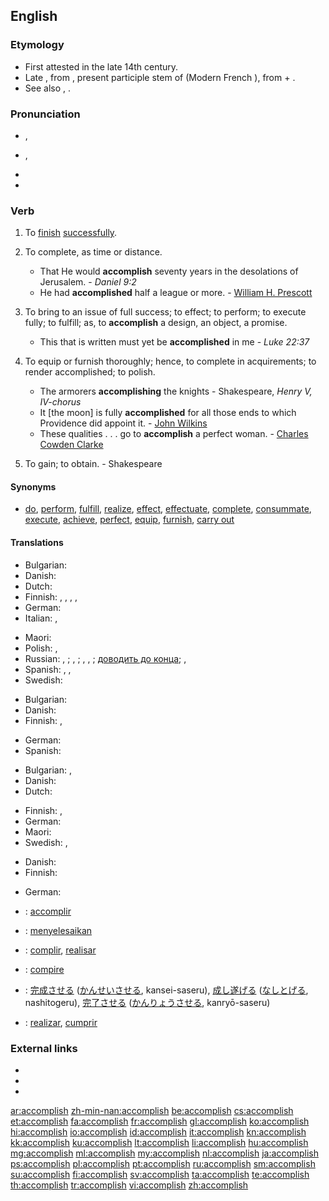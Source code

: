 ==English==
{{Webster 1913}}

===Etymology===
* First attested in the late 14th century.
* Late {{etyl|enm}} {{term|acomplissen|lang=ang}}, from {{etyl|fro}} {{term||acompliss-}}, present participle stem of {{term|acomplir|lang=fro}} (Modern French {{term|accomplir|lang=fr}}), from {{etyl|la}} {{term|ad|lang=la}} + {{term|complere||to fill up, to complete|lang=la}}. 
* See also {{term|complete}}, {{term|finish}}.

===Pronunciation===
* {{a|UK}} {{IPA|/əˈkəm.plɪʃ/}}, {{X-SAMPA|/@"k@m.plIS/}}
* {{a|US}} {{IPA|/ə.ˈkɒm.plɪʃ/}}, {{X-SAMPA|/@"kOm.pliS/}}
* {{audio|En-us-accomplish.ogg|Audio (US)}}
* {{hyphenation|a|ccom|plish}}

===Verb===
{{en-verb|accomplishes|accomplishing|accomplished}}

# {{transitive}} To [[finish]] [[successful]]ly.
# {{transitive}} To complete, as time or distance.
#* That He would '''accomplish''' seventy years in the desolations of Jerusalem. - ''Daniel 9:2''
#* He had '''accomplished''' half a league or more. - [[w:William H. Prescott|William H. Prescott]]
# {{transitive}} To bring to an issue of full success; to effect; to perform; to execute fully; to fulfill; as, to '''accomplish''' a design, an object, a promise.
#* This that is written must yet be '''accomplished''' in me - ''Luke 22:37''
# {{context|transitive|archaic}} To equip or furnish thoroughly; hence, to complete in acquirements; to render accomplished; to polish.
#* The armorers '''accomplishing''' the knights - Shakespeare, ''Henry V, IV-chorus''
#* It [the moon] is fully '''accomplished''' for all those ends to which Providence did appoint it. - [[w:John Wilkins|John Wilkins]]
#* These qualities . . . go to '''accomplish''' a perfect woman. - [[w:Charles Cowden Clarke|Charles Cowden Clarke]]
# {{context|transitive|obsolete}} To gain; to obtain. - Shakespeare

====Synonyms====
* [[do]], [[perform]], [[fulfill]], [[realize]], [[effect]], [[effectuate]], [[complete]], [[consummate]], [[execute]], [[achieve]], [[perfect]], [[equip]], [[furnish]], [[carry out]]

====Translations====
{{trans-top|to finish successfully}}
* Bulgarian: {{t+|bg|осъществявам}}
* Danish: {{t-|da|fuldende}}
* Dutch: {{t+|nl|volbrengen}}
* Finnish: {{t+|fi|suorittaa}}, {{t+|fi|toteuttaa}}, {{t+|fi|saada}} {{t-|fi|tehty|alt=tehdyksi}}, {{t+|fi|saattaa}} {{t-|fi|päätökseen}}, {{t+|fi|saada}} {{t-|fi|aikaan}}
* German: {{t-|de|vollenden}}
* Italian: {{t+|it|compiere}}, {{t+|it|realizzare}}
{{trans-mid}}
* Maori: {{t|mi|whakatutuki}}
* Polish: {{t+|pl|dokonywać}}, {{t+|pl|dokonać}}
* Russian: {{t+|ru|совершать|tr=sov'eršát'}} {{impf}}, {{t+|ru|совершить|tr=sov'eršít'}} {{impf}}; {{t+|ru|выполнять|tr=vypoln'át'}} {{impf}}, {{t+|ru|выполнить|tr=výpolnit'}} {{pf.}}; {{t+|ru|достигать|tr=dostigát'}} {{impf}}, {{t+|ru|достигнуть|tr=dostígnut'}} {{pf.}}, {{t+|ru|достичь|tr=dostíč}} {{impf}}; [[доводить до конца]]; {{t+|ru|завершать|tr=zav'eršát'}} {{impf}}, {{t+|ru|завершить|tr=zav'eršít'}} {{pf.}}
* Spanish: {{t+|es|efectuar}}, {{t+|es|realizar}}, {{t+|es|lograr}}
* Swedish: {{t+|sv|fullborda}}
{{trans-bottom}}

{{trans-top|to complete, as time or distance}}
* Bulgarian: {{t+|bg|завършвам}}
* Danish: {{t-|da|fuldende}}
* Finnish: {{t+|fi|suorittaa}}, {{t+|fi|saavuttaa}}
{{trans-mid}}
* German: {{t-|de|vollenden}}
* Spanish: {{t+|es|completar}}
{{trans-bottom}}

{{trans-top|to bring to an issue of full success; to effect; to perform}}
* Bulgarian: {{t+|bg|извършвам}},  {{t+|bg|осъществявам}}
* Danish: {{t-|da|fuldende}}
* Dutch: {{t+|nl|volbrengen}}
{{trans-mid}}
* Finnish: {{t+|fi|suorittaa}}, {{t+|fi|saavuttaa}}
* German: {{t-|de|vollenden}}
* Maori: {{t|mi|whakatutuki}}
* Swedish: {{t+|sv|åstadkomma}}, {{t+|sv|uträtta}}
{{trans-bottom}}

{{trans-top|to equip or furnish thoroughly}}
* Danish: {{t-|da|fuldende}}
* Finnish: {{t+|fi|varustaa}}
{{trans-mid}}
* German: {{t-|de|vollenden}}
{{trans-bottom}}

{{trans-top|(obsolete) to gain; to obtain}}
{{trans-mid}}
{{trans-bottom}}

{{checktrans-top}}
* {{ttbc|fr}}: [[accomplir]]
* {{ttbc|id}}: [[selesai|menyelesaikan]]
* {{ttbc|ia}}: [[complir]], [[realisar]]
* {{ttbc|it}}: [[compire]]
* {{ttbc|ja}}: [[完成]]させる ([[かんせい]]させる, kansei-saseru), [[成し遂げる]] ([[なしとげる]], nashitogeru), [[完了]]させる ([[かんりょう]]させる, kanryō-saseru)
* {{ttbc|pt}}: [[realizar]], [[cumprir]]
{{trans-bottom}}

===External links===
* {{R:OneLook}}
* {{R:Webster 1913}}
* {{R:Century 1911}}

[[ar:accomplish]]
[[zh-min-nan:accomplish]]
[[be:accomplish]]
[[cs:accomplish]]
[[et:accomplish]]
[[fa:accomplish]]
[[fr:accomplish]]
[[gl:accomplish]]
[[ko:accomplish]]
[[hi:accomplish]]
[[io:accomplish]]
[[id:accomplish]]
[[it:accomplish]]
[[kn:accomplish]]
[[kk:accomplish]]
[[ku:accomplish]]
[[lt:accomplish]]
[[li:accomplish]]
[[hu:accomplish]]
[[mg:accomplish]]
[[ml:accomplish]]
[[my:accomplish]]
[[nl:accomplish]]
[[ja:accomplish]]
[[ps:accomplish]]
[[pl:accomplish]]
[[pt:accomplish]]
[[ru:accomplish]]
[[sm:accomplish]]
[[su:accomplish]]
[[fi:accomplish]]
[[sv:accomplish]]
[[ta:accomplish]]
[[te:accomplish]]
[[th:accomplish]]
[[tr:accomplish]]
[[vi:accomplish]]
[[zh:accomplish]]